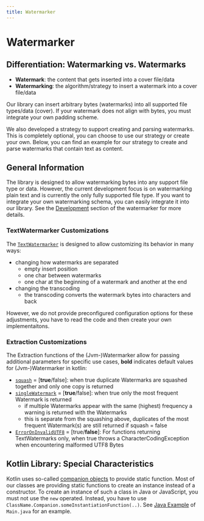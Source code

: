 ```yaml
---
title: Watermarker
---
```


<!--
 Copyright (c) 2024 Fraunhofer-Gesellschaft zur Förderung der angewandten Forschung e.V.

 This work is licensed under the Fraunhofer License (on the basis of the MIT license)
 that can be found in the LICENSE file.
-->










<PatentHint components={props.components} />

# Watermarker

## Differentiation: Watermarking vs. Watermarks
 - **Watermark**: the content that gets inserted into a cover file/data
 - **Watermarking**: the algorithm/strategy to insert a watermark into a cover file/data

Our library can insert arbitrary bytes (watermarks) into all supported file types/data (cover).
If your watermark does not align with bytes, you must integrate your own padding scheme.

We also developed a strategy to support creating and parsing watermarks. This is completely
optional, you can choose to use our strategy or create your own. Below, you can find an example for
our strategy to create and parse watermarks that contain text as content.

## General Information
The library is designed to allow watermarking bytes into any support file type or data. However,
the current development focus is on watermarking plain text and is currently the only fully
supported file type. If you want to integrate your own watermarking schema, you can easily integrate
it into our library. See the [Development](../../development/watermarker) section of the watermarker for more details.

### TextWatermarker Customizations
The
[`TextWatermarker`](https://github.com/FraunhoferISST/TREND/blob/main/watermarker/src/commonMain/kotlin/fileWatermarker/TextWatermarker.kt)
is designed to allow customizing its behavior in many ways:
- changing how watermarks are separated
   - empty insert position
   - one char between watermarks
   - one char at the beginning of a watermark and another at the end
- changing the transcoding
   - the transcoding converts the watermark bytes into characters and back

However, we do not provide preconfigured configuration options for these adjustments, you have to
read the code and then create your own implementaitons.

### Extraction Customizations
The Extraction functions of the (Jvm-)Watermarker allow for passing additional parameters for
specific use cases, **bold** indicates default values for (Jvm-)Watermarker in kotlin:
- [`squash`](https://github.com/FraunhoferISST/TREND/blob/637c1622c5aa44668869017dae871f9b38e26abb/watermarker/src/commonMain/kotlin/Watermarker.kt#L228)
= [**true**/false]: when true duplicate Watermarks are squashed together and only one copy is
returned
- [`singleWatermark`](https://github.com/FraunhoferISST/TREND/blob/81aca27b864baaef386eb800c75646cf33019299/watermarker/src/commonMain/kotlin/watermarks/Watermark.kt#L30)
= [**true**/false]: when true only the most frequent Watermark is returned
    - if multiple Watermarks appear with the same (highest) frequency a warning is returned with the Watermarks
    - this is separate from the squashing above, duplicates of the most frequent Watermark(s) are still returned if squash = false
- [`ErrorOnInvalidUTF8`](https://github.com/FraunhoferISST/TREND/blob/eb5f3b62bc31a63f985fa87c01522281adcb7c3e/watermarker/src/commonMain/kotlin/watermarks/TextWatermark.kt#L123)
= [true/**false**]: For functions returning TextWatermarks only, when true throws a
CharacterCodingException when encountering malformed UTF8 Bytes

## Kotlin Library: Special Characteristics
Kotlin uses so-called
[companion objects](https://kotlinlang.org/docs/object-declarations.html#companion-objects) to
provide static function. Most of our classes are providing static functions to create an instance
instead of a constructor. To create an instance of such a class in Java or JavaScript, you must not
use the `new` operated. Instead, you have to use `ClassName.Companion.someInstantiationFunction(..)`.
See
[Java Example](./java/#example-watermarking-text-with-text)
of `Main.java` for an example.
